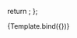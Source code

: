 
<Meta
  title="Design-system/Headless/Autocomplete"
  component={AutocompleteExample}
/>

  return <AutocompleteExample />;
};

<Canvas>
  <Story name="Menu">{Template.bind({})}</Story>
</Canvas>

